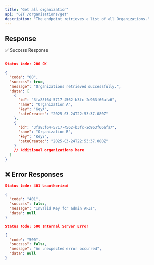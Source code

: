 ```yaml
---
title: "Get all organization"
api: "GET /organizations/get"
description: "The endpoint retrieves a list of all Organizations."
---
```


## Response

✅ Success Response

```json

Status Code: 200 OK

{
  "code": "00",
  "success": true,
  "message": "Organizations retrieved successfully.",
  "data": [
    {
      "id": "3fa85f64-5717-4562-b3fc-2c963f66afa6",
      "name": "Organization A",
      "key": "KeyA",
      "dateCreated": "2025-03-24T22:53:37.080Z"
    },
    {
      "id": "3fa85f64-5717-4562-b3fc-2c963f66afa7",
      "name": "Organization B",
      "key": "KeyB",
      "dateCreated": "2025-03-24T22:53:37.080Z"
    }
    // Additional organizations here
  ]
}
```

## ❌ Error Responses

```json
Status Code: 401 Unauthorized

{
  "code": "401",
  "success": false,
  "message": "Invalid Key for admin APIs",
  "data": null
}

Status Code: 500 Internal Server Error

{
  "code": "500",
  "success": false,
  "message": "An unexpected error occurred",
  "data": null
}
